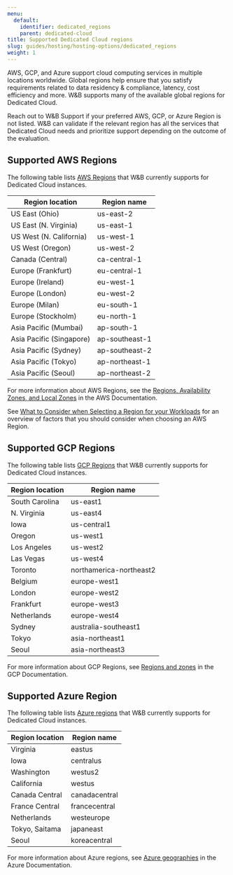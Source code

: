 ```yaml
---
menu:
  default:
    identifier: dedicated_regions
    parent: dedicated-cloud
title: Supported Dedicated Cloud regions
slug: guides/hosting/hosting-options/dedicated_regions
weight: 1
---
```


AWS, GCP, and Azure support cloud computing services in multiple locations worldwide. Global regions help ensure that you satisfy requirements related to data residency & compliance, latency, cost efficiency and more. W&B supports many of the available global regions for Dedicated Cloud.

<Note>
Reach out to W&B Support if your preferred AWS, GCP, or Azure Region is not listed. W&B can validate if the relevant region has all the services that Dedicated Cloud needs and prioritize support depending on the outcome of the evaluation.
</Note>

## Supported AWS Regions

The following table lists [AWS Regions](https://docs.aws.amazon.com/AmazonRDS/latest/UserGuide/Concepts.RegionsAndAvailabilityZones.html) that W&B currently supports for Dedicated Cloud instances.

| Region location | Region name |
|-------------|--------|
|US East (Ohio)| us-east-2|
|US East (N. Virginia)|us-east-1|
|US West (N. California)|us-west-1|
|US West (Oregon)|us-west-2|
|Canada (Central)|ca-central-1|
|Europe (Frankfurt)|eu-central-1|
|Europe (Ireland)|eu-west-1|
|Europe (London)|eu-west-2|
|Europe (Milan)|eu-south-1|
|Europe (Stockholm)|eu-north-1|
|Asia Pacific (Mumbai)|ap-south-1|
|Asia Pacific (Singapore)| ap-southeast-1|
|Asia Pacific (Sydney)|ap-southeast-2|
|Asia Pacific (Tokyo)|ap-northeast-1|
|Asia Pacific (Seoul)|ap-northeast-2|

For more information about AWS Regions, see the [Regions, Availability Zones, and Local Zones](https://docs.aws.amazon.com/AmazonRDS/latest/UserGuide/Concepts.RegionsAndAvailabilityZones.html) in the AWS Documentation.

See [What to Consider when Selecting a Region for your Workloads](https://aws.amazon.com/blogs/architecture/what-to-consider-when-selecting-a-region-for-your-workloads/) for an overview of factors that you should consider when choosing an AWS Region. 

## Supported GCP Regions
The following table lists [GCP Regions](https://cloud.google.com/compute/docs/regions-zones) that W&B currently supports for Dedicated Cloud instances.

| Region location | Region name |
|-------------|--------|
|South Carolina|us-east1|
|N. Virginia|us-east4|
|Iowa|us-central1|
|Oregon|us-west1|
|Los Angeles|us-west2|
|Las Vegas|us-west4|
|Toronto|northamerica-northeast2|
|Belgium|europe-west1|
|London|europe-west2|
|Frankfurt|europe-west3|
|Netherlands|europe-west4|
|Sydney|australia-southeast1|
|Tokyo|asia-northeast1|
|Seoul|asia-northeast3|

For more information about GCP Regions, see [Regions and zones](https://cloud.google.com/compute/docs/regions-zones) in the GCP Documentation.

## Supported Azure Region
The following table lists [Azure regions](https://azure.microsoft.com/explore/global-infrastructure/geographies/#geographies) that W&B currently supports for Dedicated Cloud instances.

| Region location | Region name |
|-------------|--------|
|Virginia|eastus|
|Iowa|centralus|
|Washington|westus2|
|California|westus|
|Canada Central|canadacentral|
|France Central|francecentral|
|Netherlands|westeurope|
|Tokyo, Saitama|japaneast|
|Seoul|koreacentral|

For more information about Azure regions, see [Azure geographies](https://azure.microsoft.com/explore/global-infrastructure/geographies/#overview) in the Azure Documentation.